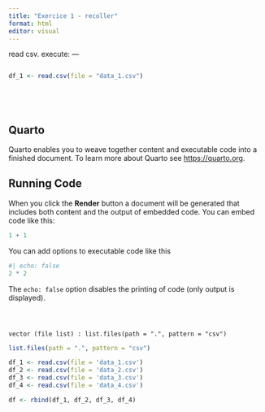 ```yaml
---
title: "Exercice 1 - recoller"
format: html
editor: visual
---
```


read csv. execute: ---

```r

```

```r
df_1 <- read.csv(file = "data_1.csv")





```

```r

```

## Quarto

Quarto enables you to weave together content and executable code into a finished document. To learn more about Quarto see <https://quarto.org>.

## Running Code

When you click the **Render** button a document will be generated that includes both content and the output of embedded code. You can embed code like this:

```r
1 + 1
```

You can add options to executable code like this

```r
#| echo: false
2 * 2
```

The `echo: false` option disables the printing of code (only output is displayed).

```r

```

```r

```

```r

```

```{list.files(path = ".", pattern = "csv")}

vector (file list) : list.files(path = ".", pattern = "csv")

```

```r
list.files(path = ".", pattern = "csv")

```

```r
df_1 <- read.csv(file = 'data_1.csv')
df_2 <- read.csv(file = 'data_2.csv')
df_3 <- read.csv(file = 'data_3.csv')
df_4 <- read.csv(file = 'data_4.csv')

df <- rbind(df_1, df_2, df_3, df_4)
```
